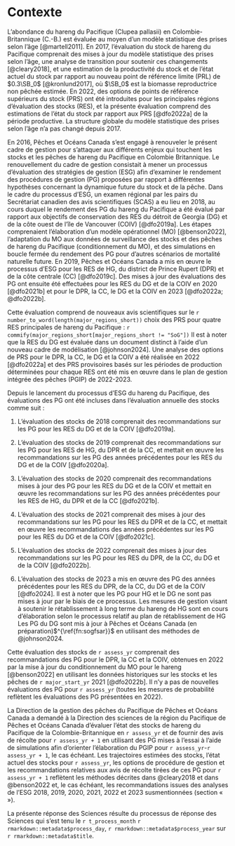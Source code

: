 # Contexte\label{sec:context}

L’abondance du hareng du Pacifique (Clupea pallasii) en Colombie-Britannique (C.-B.) est évaluée au moyen d’un modèle statistique des prises selon l’âge [@martell2011].
En 2017, l’évaluation du stock de hareng du Pacifique comprenait des mises à jour du modèle statistique des prises selon l’âge, une analyse de transition pour soutenir ces changements [@cleary2018], et une estimation de la productivité du stock et de l’état actuel du stock par rapport au nouveau point de référence limite (PRL) de $0.3\SB_0$ [@kronlund2017], où $\SB_0$ est la biomasse reproductrice non pêchée estimée.
En 2022, des options de points de référence supérieurs du stock (PRS) ont été introduites pour les principales régions d’évaluation des stocks (RES), et la présente évaluation comprend des estimations de l’état du stock par rapport aux PRS [@dfo2022a] de la période productive.
La structure globale du modèle statistique des prises selon l’âge n’a pas changé depuis 2017.

En 2016, Pêches et Océans Canada s’est engagé à renouveler le présent cadre de gestion pour s’attaquer aux différents enjeux qui touchent les stocks et les pêches de hareng du Pacifique en Colombie Britannique.
Le renouvellement du cadre de gestion consistait à mener un processus d’évaluation des stratégies de gestion (ESG) afin d’examiner le rendement des procédures de gestion (PG) proposées par rapport à différentes hypothèses concernant la dynamique future du stock et de la pêche.
Dans le cadre du processus d’ESG, un examen régional par les pairs du Secrétariat canadien des avis scientifiques (SCAS) a eu lieu en 2018, au cours duquel le rendement des PG du hareng du Pacifique a été évalué par rapport aux objectifs de conservation des RES du détroit de Georgia (DG) et de la côte ouest de l’île de Vancouver (COIV) [@dfo2019a].
Les étapes comprenaient l’élaboration d’un modèle opérationnel (MO) [@benson2022], l’adaptation du MO aux données de surveillance des stocks et des pêches de hareng du Pacifique (conditionnement du MO), et des simulations en boucle fermée du rendement des PG pour d’autres scénarios de mortalité naturelle future.
En 2019, Pêches et Océans Canada a mis en œuvre le processus d’ESG pour les RES de HG, du district de Prince Rupert (DPR) et de la côte centrale (CC) [@dfo2019c].
Des mises à jour des évaluations des PG ont ensuite été effectuées pour les RES du DG et de la COIV en 2020 [@dfo2021b] et pour le DPR, la CC, le DG et la COIV en 2023 [@dfo2022a; @dfo2022b].

Cette évaluation comprend de nouveaux avis scientifiques sur le `r number_to_word(length(major_regions_short))` choix des PRS pour quatre RES principales de hareng du Pacifique : `r commify(major_regions_short[major_regions_short != "SoG"])`
Il est à noter que la RES du DG est évaluée dans un document\footnote{\label{fn:sogfsar} 
DFO. In Prep. Stock status update with application of management procedures for Pacific Herring (\emph{Clupea pallasii}) in the Strait of Georgia, British Columbia: Status in 2024 and forecast for 2025. DFO Can. Sci. Advis. Sec. Fish. Sci. Advis. Rep.} distinct à l’aide d’un nouveau cadre de modélisation [@johnson2024].
Une analyse des options de PRS pour le DPR, la CC, le DG et la COIV a été réalisée en 2022 [@dfo2022a] et des PRS provisoires basés sur les périodes de production déterminées pour chaque RES ont été mis en œuvre dans le plan de gestion intégrée des pêches (PGIP) de 2022-2023.

Depuis le lancement du processus d’ESG du hareng du Pacifique, des évaluations des PG ont été incluses dans l’évaluation annuelle des stocks comme suit :

1. L’évaluation des stocks de 2018 comprenait des recommandations sur les PG pour les RES du DG et de la COIV [@dfo2019a].

1. L’évaluation des stocks de 2019 comprenait des recommandations sur les PG pour les RES de HG, du DPR et de la CC, et mettait en œuvre les recommandations sur les PG des années précédentes pour les RES du DG et de la COIV [@dfo2020a].

1. L’évaluation des stocks de 2020 comprenait des recommandations mises à jour des PG pour les RES du DG et de la COIV et mettait en œuvre les recommandations sur les PG des années précédentes pour les RES de HG, du DPR et de la CC [@dfo2021b].

1. L’évaluation des stocks de 2021 comprenait des mises à jour des recommandations sur les PG pour les RES du DPR et de la CC, et mettait en œuvre les recommandations des années précédentes sur les PG pour les RES du DG et de la COIV [@dfo2021c].

1. L’évaluation des stocks de 2022 comprenait des mises à jour des recommandations sur les PG pour les RES du DPR, de la CC, du DG et de la COIV [@dfo2022b].

1. L’évaluation des stocks de 2023 a mis en œuvre des PG des années précédentes pour les RES du DPR, de la CC, du DG et de la COIV [@dfo2024].
Il est à noter que les PG pour HG et le DG ne sont pas mises à jour par le biais de ce processus. 
Les mesures de gestion visant à soutenir le rétablissement à long terme du hareng de HG sont en cours d’élaboration selon le processus relatif au plan de rétablissement de HG\footnote{\label{fn:rebuild}. Haida Gwaii ‘íináang | iinang Pacific Herring: An ecosystem overview and ecosystem-based rebuilding plan. Approved by the Minister of Fisheries and Oceans, the Council of Haida Nation  and Parks Canada. April 2024. In Press.} Les PG du DG sont mis à jour à Pêches et Océans Canada (en préparation)$^{\ref{fn:sogfsar}}$ en utilisant des méthodes de @johnson2024.

Cette évaluation des stocks de `r assess_yr` comprenait des recommandations des PG pour le DPR, la CC et la COIV, obtenues en 2022 par la mise à jour du conditionnement du MO pour le hareng [@benson2022] en utilisant les données historiques sur les stocks et les pêches de `r major_start_yr` 2021 [@dfo2022b].
Il n’y a pas de nouvelles évaluations des PG pour `r assess_yr` (toutes les mesures de probabilité reflètent les évaluations des PG présentées en 2022).

La Direction de la gestion des pêches du Pacifique de Pêches et Océans Canada a demandé à la Direction des sciences de la région du Pacifique de Pêches et Océans Canada d’évaluer l’état des stocks de hareng du Pacifique de la Colombie-Britannique en `r assess_yr` et de fournir des avis de récolte pour `r assess_yr + 1` en utilisant des PG mises à l’essai à l’aide de simulations afin d’orienter l’élaboration du PGIP pour `r assess_yr`-`r assess_yr + 1`, le cas échéant.
Les trajectoires estimées des stocks, l’état actuel des stocks pour `r assess_yr`, les options de procédure de gestion et les recommandations relatives aux avis de récolte tirées de ces PG pour `r assess_yr + 1` reflètent les méthodes décrites dans @cleary2018 et dans @benson2022 et, le cas échéant, les recommandations issues des analyses de l’ESG 2018, 2019, 2020, 2021, 2022 et 2023 susmentionnées (section «\nameref{sec:harv-opts} »).

La présente réponse des Sciences résulte du processus de réponse des Sciences qui s’est tenu le `r t_process_month` `r rmarkdown::metadata$process_day`, `r rmarkdown::metadata$process_year` sur `r rmarkdown::metadata$title`.
